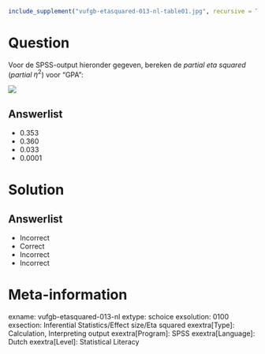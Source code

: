 ```r
include_supplement("vufgb-etasquared-013-nl-table01.jpg", recursive = TRUE)
```

Question
========

Voor de SPSS-output hieronder gegeven, bereken de *partial eta squared* ($partial$ $\eta^{2}$) voor “GPA”: 

![](vufgb-etasquared-013-nl-table01.jpg)
  
Answerlist
----------
* 0.353
* 0.360
* 0.033
* 0.0001

Solution
========

Answerlist
----------
* Incorrect
* Correct
* Incorrect
* Incorrect

Meta-information
================
exname: vufgb-etasquared-013-nl
extype: schoice
exsolution: 0100
exsection: Inferential Statistics/Effect size/Eta squared
exextra[Type]: Calculation, Interpreting output
exextra[Program]: SPSS
exextra[Language]: Dutch
exextra[Level]: Statistical Literacy
